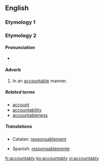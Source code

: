 ==English==

===Etymology 1===
{{suffix|accountable|ly}}

===Etymology 2===
{{suffix|accountable|ness}}

====Pronunciation====
{{rfc-level|check placement of Pronunciation|lang=en}}
* {{a|US}} {{IPA|/ə.ˈkaʊn.tə.bli/}}

====Adverb====
{{en-adv}}

# In an [[accountable]] manner.

=====Related terms=====
* [[account]]
* [[accountability]]
* [[accountableness]]

=====Translations=====
{{trans-top|in an accountable manner}}
* Catalan: [[responsablement]]
{{trans-mid}}
* Spanish: [[responsablemente]]
{{trans-bottom}}

[[fr:accountably]]
[[ko:accountably]]
[[vi:accountably]]